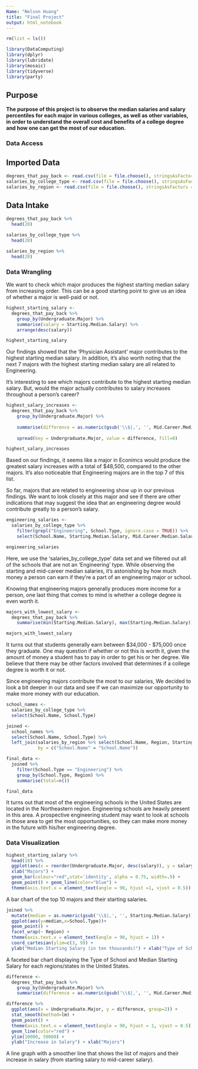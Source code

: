 ---
Name: "Nelson Huang"
title: "Final Project"
output: html_notebook
---

```{r}
rm(list = ls())

library(DataComputing)
library(dplyr)
library(lubridate)
library(mosaic)
library(tidyverse)
library(party)
```


## Purpose
**The purpose of this project is to observe the median salaries and salary percentiles for each major in various colleges, as well as other variables, in order to understand the overall cost and benefits of a college degree and how one can get the most of our education.  **


### Data Access

## Imported Data
```{r}
degrees_that_pay_back <- read.csv(file = file.choose(), stringsAsFactors = F)
salaries_by_college_type <- read.csv(file = file.choose(), stringsAsFactors = F)
salaries_by_region <- read.csv(file = file.choose(), stringsAsFactors = F)
```

## Data Intake
```{r}
degrees_that_pay_back %>%
  head(20)

salaries_by_college_type %>%
  head(20)

salaries_by_region %>%
  head(20)
```


### Data Wrangling

We want to check which major produces the highest starting median salary from increasing order. This can be a good starting point to give us an idea of whether a major is well-paid or not.
```{r}
highest_starting_salary <-
  degrees_that_pay_back %>%
    group_by(Undergraduate.Major) %>%
    summarise(salary = Starting.Median.Salary) %>%
    arrange(desc(salary))

highest_starting_salary
```
Our findings showed that the 'Physician Assistant' major contributes to the highest starting median salary. In addition, it's also worth noting that the next 7 majors with the highest starting median salary are all related to Engineering. 


It's interesting to see which majors contribute to the highest starting median salary. But, would the major actually contributes to salary increases throughout a person's career? 
```{r}
highest_salary_increases <-
  degrees_that_pay_back %>%
    group_by(Undergraduate.Major) %>%
  
    summarise(difference = as.numeric(gsub('\\$|,', '', Mid.Career.Median.Salary)) - as.numeric(gsub('\\$|,', '', Starting.Median.Salary))) %>%
  
    spread(key = Undergraduate.Major, value = difference, fill=0) 

highest_salary_increases
```
Based on our findings, it seems like a major in Econimcs would produce the greatest salary increases with a total of $48,500, compared to the other majors. It's also noticeable that Engineering majors are in the top 7 of this list. 


So far, majors that are related to engineering show up in our previous findings. We want to look closely at this major and see if there are other indications that may suggest the idea that an engineering degree would contribute greatly to a person's salary.
```{r}
engineering_salaries <-
  salaries_by_college_type %>%
    filter(grepl("Engineering", School.Type, ignore.case = TRUE)) %>%
    select(School.Name, Starting.Median.Salary, Mid.Career.Median.Salary)

engineering_salaries
```
Here, we use the 'salaries_by_college_type' data set and we filtered out all of the schools that are not an 'Engineering' type. While observing the starting and mid-career median salaries, it's astonishing by how much money a person can earn if they're a part of an engineering major or school.


Knowing that engineering majors generally produces more income for a person, one last thing that comes to mind is whether a college degree is even worth it.
```{r}
majors_with_lowest_salary <-
  degrees_that_pay_back %>%
    summarise(min(Starting.Median.Salary), max(Starting.Median.Salary))

majors_with_lowest_salary
```
It turns out that students generally earn between $34,000 - $75,000 once they graduate. One may question if whether or not this is worth it, given the amount of money a student has to pay in order to get his or her degree. We believe that there may be other factors involved that determines if a college degree is worth it or not.


Since engineering majors contribute the most to our salaries, We decided to look a bit deeper in our data and see if we can maximize our opportunity to make more money with our education.
```{r}
school_names <-
  salaries_by_college_type %>%
  select(School.Name, School.Type)

joined <-
  school_names %>%
  select(School.Name, School.Type) %>%
  left_join(salaries_by_region %>% select(School.Name, Region, Starting.Median.Salary),
            by = c("School.Name" = "School.Name"))

final_data <-
  joined %>%
    filter(School.Type == "Engineering") %>%
    group_by(School.Type, Region) %>%
    summarise(total=n())

final_data
```
It turns out that most of the engineering schools in the United States are located in the Northeastern region. Engineering schools are heavily present in this area. A prospective engineering student may want to look at schools in those area to get the most opportunities, so they can make more money in the future with his/her engineering degree.


### Data Visualization

```{r}
highest_starting_salary %>%
  head(10) %>%
  ggplot(aes(x = reorder(Undergraduate.Major, desc(salary)), y = salary, group=1)) +
  xlab("Majors") +
  geom_bar(colour="red",stat='identity', alpha = 0.75, width=.9) + 
  geom_point() + geom_line(color="blue") +
  theme(axis.text.x = element_text(angle = 90, hjust =1, vjust = 0.5))

```
A bar chart of the top 10 majors and their starting salaries.


```{r}
joined %>%
  mutate(median = as.numeric(gsub('\\$|,', '', Starting.Median.Salary))/10000) %>%
  ggplot(aes(y=median,x=School.Type))+
  geom_point() +
  facet_wrap(~ Region) + 
  theme(axis.text.x = element_text(angle = 90, hjust = 1)) +
  coord_cartesian(ylim=c(3, 9)) + 
  ylab("Median Starting Salary (in ten thousands)") + xlab("Type of School")

```
A faceted bar chart displaying the Type of School and Median Starting Salary for each regions/states in the United States.


```{r}
difference <-
  degrees_that_pay_back %>%
    group_by(Undergraduate.Major) %>%
    summarise(difference = as.numeric(gsub('\\$|,', '', Mid.Career.Median.Salary)) - as.numeric(gsub('\\$|,', '', Starting.Median.Salary)))

difference %>%
  ggplot(aes(x = Undergraduate.Major, y = difference, group=2)) +
  stat_smooth(method=lm) +
  geom_point() + 
  theme(axis.text.x = element_text(angle = 90, hjust = 1, vjust = 0.5)) +
  geom_line(color="red") +
  ylim(10000, 50000) +
  ylab("Increase in Salary") + xlab("Majors")

```
A line graph with a smoother line that shows the list of majors and their increase in salary (from starting salary to mid-career salary). 
